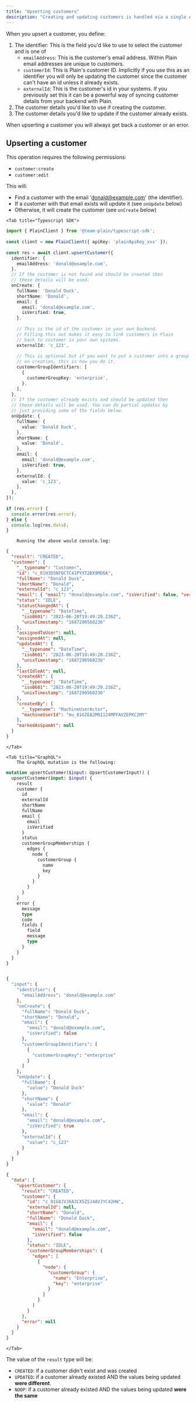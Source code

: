 ```yaml
---
title: "Upserting customers"
description: "Creating and updating customers is handled via a single API called `upsertCustomer`. You will find this name in both our API and our SDKs."
---
```


When you upsert a customer, you define:

1. The identifier: This is the field you'd like to use to select the customer and is one of
   - `emailAddress`: This is the customer's email address. Within Plain email addresses are unique to customers.
   - `customerId`: This is Plain's customer ID. Implicitly if you use this as an identifier you will only be updating the customer since the customer can't have an id unless it already exists.
   - `externalId`: This is the customer's id in your systems. If you previously set this it can be a powerful way of syncing customer details from your backend with Plain.
2. The customer details you'd like to use if creating the customer.
3. The customer details you'd like to update if the customer already exists.

When upserting a customer you will always get back a customer or an error.

## Upserting a customer

This operation requires the following permissions:

- `customer:create`
- `customer:edit`

This will:

- Find a customer with the email 'donald@example.com' (the identifier).
- If a customer with that email exists will update it (see `onUpdate` below)
- Otherwise, it will create the customer (see `onCreate` below)

<Tabs>

    <Tab title="Typescript SDK">
```typescript
import { PlainClient } from '@team-plain/typescript-sdk';
 
const client = new PlainClient({ apiKey: 'plainApiKey_xxx' });
 
const res = await client.upsertCustomer({
  identifier: {
    emailAddress: 'donald@example.com',
  },
  // If the customer is not found and should be created then
  // these details will be used:
  onCreate: {
    fullName: 'Donald Duck',
    shortName: 'Donald',
    email: {
      email: 'donald@example.com',
      isVerified: true,
    },
 
    // This is the id of the customer in your own backend.
    // Filling this out makes it easy to link customers in Plain
    // back to customer in your own systems.
    externalId: 'c_123',
 
    // This is optional but if you want to put a customer into a group
    // on creation, this is how you do it.
    customerGroupIdentifiers: [
      {
        customerGroupKey: 'enterprise',
      },
    ],
  },
  // If the customer already exists and should be updated then
  // these details will be used. You can do partial updates by
  // just providing some of the fields below.
  onUpdate: {
    fullName: {
      value: 'Donald Duck',
    },
    shortName: {
      value: 'Donald',
    },
    email: {
      email: 'donald@example.com',
      isVerified: true,
    },
    externalId: {
      value: 'c_123',
    },
  },
});
 
if (res.error) {
  console.error(res.error);
} else {
  console.log(res.data);
}
```

        Running the above would console.log:

```json
{
  "result": "CREATED",
  "customer": {
    "__typename": "Customer",
    "id": "c_01H3D5NFQCTC41PYXT2BX9MD6A",
    "fullName": "Donald Duck",
    "shortName": "Donald",
    "externalId": "c_123",
    "email": { "email": "donald@example.com", "isVerified": false, "verifiedAt": null },
    "status": "IDLE",
    "statusChangedAt": {
      "__typename": "DateTime",
      "iso8601": "2023-06-20T19:49:20.236Z",
      "unixTimestamp": "1687290560236"
    },
    "assignedToUser": null,
    "assignedAt": null,
    "updatedAt": {
      "__typename": "DateTime",
      "iso8601": "2023-06-20T19:49:20.236Z",
      "unixTimestamp": "1687290560236"
    },
    "lastIdleAt": null,
    "createdAt": {
      "__typename": "DateTime",
      "iso8601": "2023-06-20T19:49:20.236Z",
      "unixTimestamp": "1687290560236"
    },
    "createdBy": {
      "__typename": "MachineUserActor",
      "machineUserId": "mu_01GZEA2M91124MPFAVZEPKC2MY"
    },
    "markedAsSpamAt": null
  }
}
```
    </Tab>

    <Tab title="GraphQL">
        The GraphQL mutation is the following:

```graphql Mutation
mutation upsertCustomer($input: UpsertCustomerInput!) {
  upsertCustomer(input: $input) {
    result
    customer {
      id
      externalId
      shortName
      fullName
      email {
        email
        isVerified
      }
      status
      customerGroupMemberships {
        edges {
          node {
            customerGroup {
              name
              key
            }
          }
        }
      }
    }
    error {
      message
      type
      code
      fields {
        field
        message
        type
      }
    }
  }
}
```

```graphql Variables

{
  "input": {
    "identifier": {
      "emailAddress": "donald@example.com"
    },
    "onCreate": {
      "fullName": "Donald Duck",
      "shortName": "Donald",
      "email": {
        "email": "donald@example.com",
        "isVerified": false
      },
      "customerGroupIdentifiers": [
        {
          "customerGroupKey": "enterprise"
        }
      ]
    },
    "onUpdate": {
      "fullName": {
        "value": "Donald Duck"
      },
      "shortName": {
        "value": "Donald"
      },
      "email": {
        "email": "donald@example.com",
        "isVerified": true
      },
      "externalId": {
        "value": "c_123"
      }
    }
  }
}
```

```json Response
{
  "data": {
    "upsertCustomer": {
      "result": "CREATED",
      "customer": {
        "id": "c_01G8JVJ6A3CX5ZSJ4AVJYC42HW",
        "externalId": null,
        "shortName": "Donald",
        "fullName": "Donald Duck",
        "email": {
          "email": "donald@example.com",
          "isVerified": false
        },
        "status": "IDLE",
        "customerGroupMemberships": {
          "edges": [
            {
              "node": {
                "customerGroup": {
                  "name": "Enterprise",
                  "key": "enterprise"
                }
              }
            }
          ]
        }
      },
      "error": null
    }
  }
}
```
    </Tab>

</Tabs>

The value of the `result` type will be:

- `CREATED`: if a customer didn't exist and was created
- `UPDATED`: if a customer already existed AND the values being updated **were different**.
- `NOOP`: if a customer already existed AND the values being updated **were the same**
